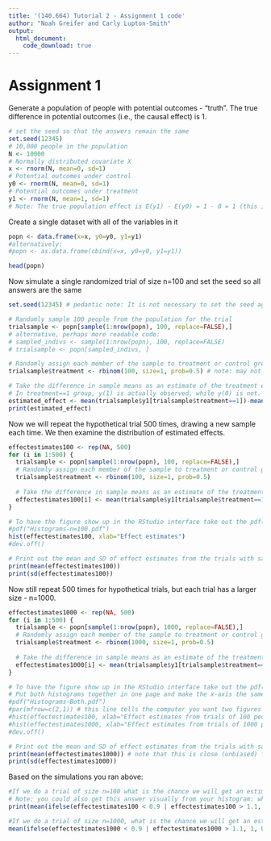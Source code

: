 ```yaml
---
title: '(140.664) Tutorial 2 - Assignment 1 code'
author: "Noah Greifer and Carly Lupton-Smith"
output: 
  html_document:
    code_download: true
---
```


# Assignment 1

Generate a population of people with potential outcomes - "truth". The true difference in potential outcomes (i.e., the causal effect) is 1.

```r
# set the seed so that the answers remain the same
set.seed(12345)
# 10,000 people in the population
N <- 10000
# Normally distributed covariate X
x <- rnorm(N, mean=0, sd=1)
# Potential outcomes under control
y0 <- rnorm(N, mean=0, sd=1)
# Potential outcomes under treatment
y1 <- rnorm(N, mean=1, sd=1)
# Note: The true population effect is E(y1) - E(y0) = 1 - 0 = 1 (this is math, not code), though the finite-population mean for these N=10,000 individuals, which you can obtain with the code mean(y1) - mean(y0), will not be precisely 1
```

Create a single dataset with all of the variables in it
```r
popn <- data.frame(x=x, y0=y0, y1=y1)
#alternatively:
#popn <- as.data.frame(cbind(x=x, y0=y0, y1=y1))

head(popn)
```

Now simulate a single randomized trial of size n=100 and set the seed so all answers are the same
```r
set.seed(12345) # pedantic note: It is not necessary to set the seed again; the code is already replicable if you run it straight through from the beginning. But we will do it to match the seed in Problem Set 1

# Randomly sample 100 people from the population for the trial
trialsample <- popn[sample(1:nrow(popn), 100, replace=FALSE),]
# alternative, perhaps more readable code:
# sampled_indivs <- sample(1:nrow(popn), 100, replace=FALSE)
# trialsample <- popn[sampled_indivs, ]

# Randomly assign each member of the sample to treatment or control groups
trialsample$treatment <- rbinom(100, size=1, prob=0.5) # note: may not have exactly 50 people in each group (if we had wanted that, we would have used the function sample())

# Take the difference in sample means as an estimate of the treatment effect
# In treatment==1 group, y(1) is actually observed, while y(0) is not. The opposite is true in the treatment==0 group
estimated_effect <- mean(trialsample$y1[trialsample$treatment==1])-mean(trialsample$y0[trialsample$treatment==0])
print(estimated_effect)
```

Now we will repeat the hypothetical trial 500 times, drawing a new sample each time. We then examine the distribution of estimated effects.

```r
effectestimates100 <- rep(NA, 500)
for (i in 1:500) {
  trialsample <- popn[sample(1:nrow(popn), 100, replace=FALSE),]
  # Randomly assign each member of the sample to treatment or control groups
  trialsample$treatment <- rbinom(100, size=1, prob=0.5)
  
  # Take the difference in sample means as an estimate of the treatment effect
  effectestimates100[i] <- mean(trialsample$y1[trialsample$treatment==1])-mean(trialsample$y0[trialsample$treatment==0])
}

# To have the figure show up in the RStudio interface take out the pdf() and dev.off() lines; with those lines a pdf called "Histograms-n=100.pdf" will be saved in your working directory # with the figure in it
#pdf("Histograms-n=100.pdf")
hist(effectestimates100, xlab="Effect estimates")
#dev.off()

# Print out the mean and SD of effect estimates from the trials with sample size 100 each
print(mean(effectestimates100))
print(sd(effectestimates100))
```

Now still repeat 500 times for hypothetical trials, but each trial has a larger size - n=1000.

```r
effectestimates1000 <- rep(NA, 500)
for (i in 1:500) {
  trialsample <- popn[sample(1:nrow(popn), 1000, replace=FALSE),]
  # Randomly assign each member of the sample to treatment or control groups
  trialsample$treatment <- rbinom(1000, size=1, prob=0.5)
  
  # Take the difference in sample means as an estimate of the treatment effect
  effectestimates1000[i] <- mean(trialsample$y1[trialsample$treatment==1])-mean(trialsample$y0[trialsample$treatment==0])
}

# To have the figure show up in the RStudio interface take out the pdf() and dev.off() lines
# Put both histograms together in one page and make the x-axis the same for both
#pdf("Histograms-Both.pdf")
#par(mfrow=c(2,1)) # this line tells the computer you want two figures side by side instead of one after the other
#hist(effectestimates100, xlab="Effect estimates from trials of 100 people each", xlim=c(0.5, 1.5))
#hist(effectestimates1000, xlab="Effect estimates from trials of 1000 people each", xlim=c(0.5, 1.5))
#dev.off()

# Print out the mean and SD of effect estimates from the trials with sample size 1000 each
print(mean(effectestimates1000)) # note that this is close (unbiased) for the finite-sample population mean
print(sd(effectestimates1000))
```

Based on the simulations you ran above:

```r
#If we do a trial of size n=100 what is the chance we will get an estimated effect that is larger than 1.1 or smaller than 0.9 (i.e., more than 0.1 off from 1?) 
# Note: you could also get this answer visually from your histogram: what proportion of the 500 simulated samples yielded an effect estimate outside of the range (0.9, 1.1)?
print(mean(ifelse(effectestimates100 < 0.9 | effectestimates100 > 1.1, 1, 0)))

#If we do a trial of size n=1000, what is the chance we will get an estimated effect that is larger than 1.1 or smaller than 0.9 (i.e., more than 0.1 off from 1?)
mean(ifelse(effectestimates1000 < 0.9 | effectestimates1000 > 1.1, 1, 0))
```

